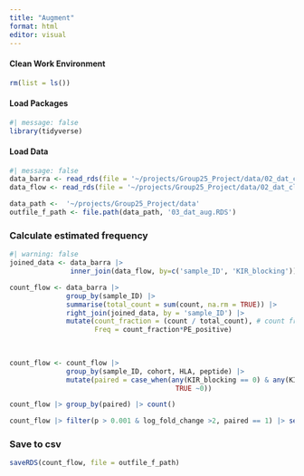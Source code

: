 ```yaml
---
title: "Augment"
format: html
editor: visual
---
```


#### Clean Work Environment

```r
rm(list = ls())
```

#### Load Packages

```r
#| message: false
library(tidyverse)
```

#### Load Data

```r
#| message: false
data_barra <- read_rds(file = '~/projects/Group25_Project/data/02_dat_clean_barracoda.RDS')
data_flow <- read_rds(file = '~/projects/Group25_Project/data/02_dat_clean_flowjo.RDS')

data_path <-  '~/projects/Group25_Project/data'
outfile_f_path <- file.path(data_path, '03_dat_aug.RDS')
```

### Calculate estimated frequency

```r
#| warning: false
joined_data <- data_barra |>
               inner_join(data_flow, by=c('sample_ID', 'KIR_blocking'))
```

```r
count_flow <- data_barra |> 
              group_by(sample_ID) |> 
              summarise(total_count = sum(count, na.rm = TRUE)) |> 
              right_join(joined_data, by = 'sample_ID') |>
              mutate(count_fraction = (count / total_count), # count fraction
                     Freq = count_fraction*PE_positive)
              
                
```

```r
count_flow <- count_flow |> 
              group_by(sample_ID, cohort, HLA, peptide) |>
              mutate(paired = case_when(any(KIR_blocking == 0) & any(KIR_blocking == 1) ~ 1,
                                         TRUE ~0))
```

```r
count_flow |> group_by(paired) |> count()
```

```r
count_flow |> filter(p > 0.001 & log_fold_change >2, paired == 1) |> select(sample_ID, peptide, barcode, paired)
```

### Save to csv

```r
saveRDS(count_flow, file = outfile_f_path)
```
